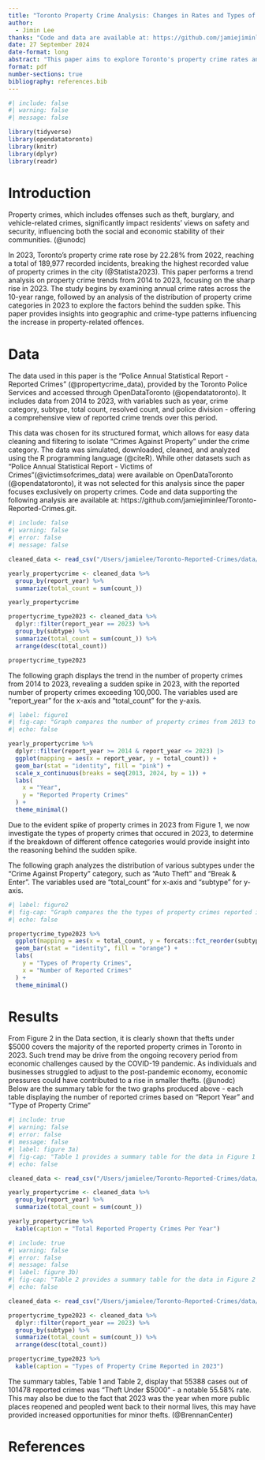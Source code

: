 ```yaml
---
title: "Toronto Property Crime Analysis: Changes in Rates and Types of Property Crimes (2014-2023)" 
author: 
  - Jimin Lee
thanks: "Code and data are available at: https://github.com/jamiejiminlee/Toronto-Reported-Crimes.git"
date: 27 September 2024
date-format: long
abstract: "This paper aims to explore Toronto's property crime rates and types of property crimes from 2014 to 2023.  The analysis reveals a spike in property crimes in 2023, with shifts towards crime types such as break-and-enter and auto thefts. This analysis is important in understanding  property crime patterns over the past decade, particularly the contributing factors behind the sudden spike in 2023. Such insight can guide policymakers and the government in developing impactful prevention strategies."
format: pdf
number-sections: true
bibliography: references.bib
---
```


```r
#| include: false
#| warning: false
#| message: false

library(tidyverse)
library(opendatatoronto)
library(knitr)
library(dplyr)
library(readr)
```


# Introduction

Property crimes, which includes offenses such as theft, burglary, and vehicle-related crimes, significantly impact residents' views on safety and security, influencing both the social and economic stability of their communities. (@unodc)

In 2023, Toronto's property crime rate rose by 22.28% from 2022, reaching a total of 189,977 recorded incidents, breaking the highest recorded value of property crimes in the city (@Statista2023). This paper performs a trend analysis on property crime trends from 2014 to 2023, focusing on the sharp rise in 2023. The study begins by examining annual crime rates across the 10-year range, followed by an analysis of the distribution of property crime categories in 2023 to explore the factors behind the sudden spike. This paper provides insights into geographic and crime-type patterns influencing the increase in property-related offences. 

# Data {#sec-data}

The data used in this paper is the "Police Annual Statistical Report - Reported Crimes" (@propertycrime_data), provided by the Toronto Police Services and accessed through OpenDataToronto (@opendatatoronto). It includes data from 2014 to 2023, with variables such as year, crime category, subtype, total count, resolved count, and police division - offering a comprehensive view of reported crime trends over this period. 

This data was chosen for its structured format, which allows for easy data cleaning and filtering to isolate "Crimes Against Property" under the crime category. The data was simulated, downloaded, cleaned, and analyzed using the R programming language (@citeR). While other datasets such as "Police Annual Statistical Report - Victims of Crimes"(@victimsofcrimes_data) were available on OpenDataToronto (@opendatatoronto), it was not selected for this analysis since the paper focuses exclusively on property crimes. Code and data supporting the following analysis are available at: https://github.com/jamiejiminlee/Toronto-Reported-Crimes.git.

```r
#| include: false
#| warning: false
#| error: false
#| message: false

cleaned_data <- read_csv("/Users/jamielee/Toronto-Reported-Crimes/data/analysis_data/analysis_data.csv")

yearly_propertycrime <- cleaned_data %>%
  group_by(report_year) %>%
  summarize(total_count = sum(count_))

yearly_propertycrime

propertycrime_type2023 <- cleaned_data %>%
  dplyr::filter(report_year == 2023) %>%
  group_by(subtype) %>%
  summarize(total_count = sum(count_)) %>%
  arrange(desc(total_count))

propertycrime_type2023
``` 

The following graph displays the trend in the number of property crimes from 2014 to 2023, revealing a sudden spike in 2023, with the reported number of property crimes exceeding 100,000. The variables used are "report_year" for the x-axis and "total_count" for the y-axis.

```r
#| label: figure1
#| fig-cap: "Graph compares the number of property crimes from 2013 to 2024, in 1-year increments. Figure displays a sudden spike in property crimes in 2023 - we will be analyzing the data from 2023 to compare different types of property crimes that occured"
#| echo: false

yearly_propertycrime %>%
  dplyr::filter(report_year >= 2014 & report_year <= 2023) |>
  ggplot(mapping = aes(x = report_year, y = total_count)) +
  geom_bar(stat = "identity", fill = "pink") +
  scale_x_continuous(breaks = seq(2013, 2024, by = 1)) +
  labs(
    x = "Year",
    y = "Reported Property Crimes"
  ) +
  theme_minimal()
```

Due to the evident spike of property crimes in 2023 from Figure 1, we now investigate the types of property crimes that occured in 2023, to determine if the breakdown of different offence categories would provide insight into the reasoning behind the sudden spike. 

The following graph analyzes the distribution of various subtypes under the "Crime Against Property" category, such as "Auto Theft" and "Break & Enter". The variables used are "total_count" for x-axis and "subtype" for y-axis. 

```r
#| label: figure2
#| fig-cap: "Graph compares the the types of property crimes reported in 2023."
#| echo: false

propertycrime_type2023 %>%
  ggplot(mapping = aes(x = total_count, y = forcats::fct_reorder(subtype, total_count))) +
  geom_bar(stat = "identity", fill = "orange") +
  labs(
    y = "Types of Property Crimes",
    x = "Number of Reported Crimes"
  ) +
  theme_minimal()
```

# Results

From Figure 2 in the Data section, it is clearly shown that thefts under $5000 covers the majority of the reported property crimes in Toronto in 2023. Such trend may be drive from the ongoing recovery period from economic challenges caused by the COVID-19 pandemic. As individuals and businesses struggled to adjust to the post-pandemic economy, economic pressures could have contributed to a rise in smaller thefts. (@unodc) Below are the summary table for the two graphs produced above - each table displaying the number of reported crimes based on "Report Year" and "Type of Property Crime"

```r
#| include: true
#| warning: false
#| error: false
#| message: false
#| label: figure 3a)
#| fig-cap: "Table 1 provides a summary table for the data in Figure 1 and displays the number of reported crimes based on reported year."
#| echo: false

cleaned_data <- read_csv("/Users/jamielee/Toronto-Reported-Crimes/data/analysis_data/analysis_data.csv")

yearly_propertycrime <- cleaned_data %>%
  group_by(report_year) %>%
  summarize(total_count = sum(count_))

yearly_propertycrime %>%
  kable(caption = "Total Reported Property Crimes Per Year")
``` 
```r
#| include: true
#| warning: false
#| error: false
#| message: false
#| label: figure 3b)
#| fig-cap: "Table 2 provides a summary table for the data in Figure 2 and displays the number of property crimes based on different types of property crime in 2023."
#| echo: false

cleaned_data <- read_csv("/Users/jamielee/Toronto-Reported-Crimes/data/analysis_data/analysis_data.csv")

propertycrime_type2023 <- cleaned_data %>%
  dplyr::filter(report_year == 2023) %>%
  group_by(subtype) %>%
  summarize(total_count = sum(count_)) %>%
  arrange(desc(total_count))

propertycrime_type2023 %>%
  kable(caption = "Types of Property Crime Reported in 2023")
```

The summary tables, Table 1 and Table 2, display that 55388 cases out of 101478 reported crimes was "Theft Under $5000" - a notable 55.58% rate. This may also be due to the fact that 2023 was the year when more public places reopened and peopled went back to their normal lives, this may have provided increased opportunities for minor thefts. (@BrennanCenter)


\newpage


# References


